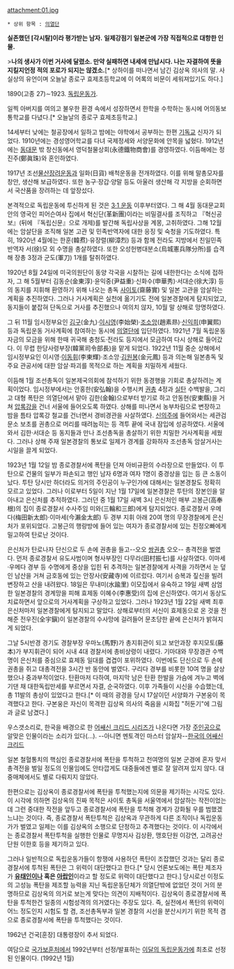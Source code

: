 attachment:01.jpg

 * 상위 항목 : [[의열단]]

'''실존했던 [각시탈]이라 평가받는 남자.'''
'''일제강점기 일본군에 가장 직접적으로 대항한 인물.'''

>'''나의 생사가 이번 거사에 달렸소. 만약 실패하면 내세에 만납시다. 나는 자결하여 뜻을 지킬지언정 적의 포로가 되지는 않겠소.'''[* 상하이를 떠나면서 남긴 김상옥 의사의 말. 사실상의 유언이며 오늘날 종로구 효제초등학교에 이 어록의 비문이 세워져있기도 하다.]

1890(고종 27)∼1923. [[독립운동가]]. 

일찍 아버지를 여의고 불우한 환경 속에서 성장하면서 한학을 수학하는 동시에 어의동보통학교를 다녔다.[* 오늘날의 종로구 효제초등학교.]

14세부터 낮에는 철공장에서 일하고 밤에는 야학에서 공부하는 한편 [[기독교]] 신자가 되었다. 1910년에는 경성영어학교를 다녀 국제정세와 서양문화에 안목을 넓혔다. 1912년에는 [[동대문]] 밖 창신동에서 영덕철물상회(永德鐵物商會)를 경영하였다. 이듬해에는 정진주(鄭眞珠)와 혼인하였다.

1917년 조선[[물산장려운동]]과 일화(日貨) 배척운동을 전개하였다. 이를 위해 말총모자를 창안, 생산해 보급하였다. 또한 농구·장갑·양말 등도 아울러 생산해 각 지방을 순회하면서 국산품을 장려하는 데 앞장섰다.

본격적으로 독립운동에 투신하게 된 것은 [[3·1 운동]] 이후부터였다. 그 해 4월 동대문교회 안의 영국인 피어슨여사 집에서 혁신단(革新團)이라는 비밀결사를 조직하고 『혁신공보』(뒤에 『독립신문』으로 개제)를 발간해 독립사상을 계몽, 고취하였다. 그해 12월에는 암살단을 조직해 일본 고관 및 민족반역자에 대한 응징 및 숙청을 기도하였다. 특히, 1920년 4월에는 한훈(韓焄)·유장렬(柳漳烈) 등과 함께 전라도 지방에서 친일민족반역자 서(徐)모 외 수명을 총살하였다. 또한 오성헌병대분소(烏城憲兵隊分所)를 습격해 장총 3정과 군도(軍刀) 1개를 탈취하였다.

1920년 8월 24일에 미국의원단이 동양 각국을 시찰하는 길에 내한한다는 소식에 접하자, 그 해 5월부터 김동순(金東淳)·윤익중(尹益重)·신화수(申華秀)·서대순(徐大淳) 등의 동지를 지휘해 환영하기 위해 나오는 총독 [[사이토 마코토|사이토]](齋藤實) 및 일본 고관을 암살하는 계획을 추진하였다. 그러나 거사계획은 실천에 옮기기도 전에 일본경찰에게 탐지되었고, 동지들이 붙잡혀 단독으로 거사를 추진했으나 여의치 않자, 10월 말 상해로 망명하였다.

그 뒤 11월 임시정부요인 [[김구]](金九)·[[이시영]](李始榮)·[[조소앙]](趙素昻)·[[신익희]](申翼熙) 등과 독립운동 거사계획에 참여하는 동시에 [[의열단]]에 입단하였다. 1921년 7월 독립운동자금의 모금을 위해 한때 귀국해 충청도·전라도 등지에서 모금하여 다시 상해로 들어갔다. 이 무렵 한당사령부장(韓黨司令部長)을 맡게 되었다. 1922년 11월 중순 상해에서 임시정부요인 이시영·[[이동휘]](李東輝)·조소앙·[[김원봉]](金元鳳) 등과 의논해 일본총독 및 주요 관공서에 대한 암살·파괴를 목적으로 하는 계획을 치밀하게 세웠다.

이듬해 1월 조선총독이 일본제국의회에 참석하기 위한 동경행을 기회로 총살하려는 계획이었다. 임시정부에서는 안홍한(安弘翰)을 수행시켜 [[권총]] 4정과 [[실탄]] 수백발을, 그리고 대형 폭탄은 의열단에서 맡아 김한(金翰)으로부터 받기로 하고 안동현(安東縣)을 거쳐 [[압록강]]을 건너 서울에 들어오도록 하였다. 상해를 떠나면서 농부차림으로 변장하고 밤을 틈타 압록강 철교를 건너면서 경비경관을 사살하였다. [[신의주]]에 들어와서는 세관검문소 보초를 권총으로 머리를 때려눕히는 등 격투 끝에 국내 잠입에 성공하였다. 서울에 와서 김한·서대순 등 동지들과 만나 조선총독을 총살하기 위한 치밀한 거사계획을 세웠다. 그러나 상해 주재 일본경찰의 통보로 일제가 경계를 강화하자 조선총독 암살거사는 시일을 끌게 되었다.

1923년 1월 12일 밤 종로경찰서에 폭탄을 던져 아비규환의 수라장으로 만들었다. 이 투탄으로 건물의 일부가 파손되고 행인 남자 6명과 여자 1명이 중경상을 입는 등 큰 소동이 났다. 투탄 당시만 하더라도 의거의 주인공이 누구인가에 대해서는 일본경찰도 정확히 모르고 있었다. 그러나 이로부터 5일이 지난 1월 17일에 일본경찰은 투탄의 장본인을 알아내고 은신처를 추적하였다. 그러던 중 1월 17일 새벽 3시 은신처인 매부 고봉근(高奉根)의 집이 종로경찰서 수사주임 미와(三輪和三郎)에게 탐지되었다. 종로경찰서 우메다(梅田新太郎)·이마세(今瀨金太郎) 두 경부 지휘 아래 20여 명의 무장경찰에게 은신처가 포위되었다. 고봉근의 행랑방에 들어 있는 여자가 종로경찰서에 있는 친정오빠에게 밀고하여 탄로난 것이다.

은신처가 탄로나자 단신으로 두 손에 권총을 들고--오오 [[쌍권총]] 오오-- 총격전을 벌였다. 먼저 종로경찰서 유도사범이며 형사부장인 다무라(田村振七)를 사살하였다. 이마세·우메다 경부 등 수명에게 중상을 입힌 뒤 추격하는 일본경찰에게 사격을 가하면서 눈 덮인 남산을 거쳐 금호동에 있는 안장사(安藏寺)에 이르렀다. 여기서 승복과 짚신을 빌려 변장하고 산을 내려왔다. 18일은 무내미(水踰里) 이모집에서 유숙하고 19일 새벽 삼엄한 일본경찰의 경계망을 피해 효제동 이혜수(李惠受)의 집에 은신하였다. 여기서 동상도 치료하면서 앞으로의 거사계획을 구상하고 있었다. 그러나 1923년 1월 22일 새벽 최후 은신처마저 일본경찰에게 탐지되고 말았다. 상해로부터의 서신이 효제동으로 온 것을 전해준 전우진(全宇鎭)이 일본경찰의 수사망에 걸려들어 문초당한 끝에 은신처가 밝혀지게 되었다.

그날 5시반경 경기도 경찰부장 우마노(馬野)가 총지휘관이 되고 보안과장 후지모토(藤本)가 부지휘관이 되어 시내 4대 경찰서에 총비상령이 내렸다. 기마대와 무장경관 수백명이 은신처를 중심으로 효제동 일대를 겹겹이 포위하였다. 이번에도 단신으로 두 손에 권총을 쥐고 대총격전을 3시간 반 동안에 벌였다. 구리다 경부를 비롯한 10여 명을 살상했으나 중과부적이었다. 탄환마저 다하여, 마지막 남은 탄환 한발을 가슴에 겨누고 벽에 기댄 채 대한독립만세를 부르면서 자결, 순국하였다. 이후 가족들이 시신을 수습했는데, 총 11발의 총상이 있었다고 한다.[* 이 때의 광경을 당시 17살이던 서양화가 구본웅이 목격했다고 한다. 구본웅은 자신이 목격한 김상옥 의사의 죽음을 시화집 "허둔기"에 그림과 글로 남겼다.] 

우스갯소리로, 한국을 배경으로 한 [[어쌔신 크리드 시리즈]]가 나온다면 가장 [[주인공]]으로 알맞은 인물이라는 소리가 있다(...). --아니면 멘토격인 마스터 암살자--[http://bbs2.ruliweb.daum.net/gaia/do/ruliweb/default/community/2078/read?articleId=19760385&nil_id=14&objCate1=497&bbsId=G005&t__nil_ruliweb=best&itemId=143&pageIndex=402&t__nil_ruliweb=best&nil_id=14 한국의 어쌔신 크리드]

일본 철혈통치의 핵심인 종로경찰서에 폭탄을 투척하고 천여명의 일본 군경에 혼자 맞서 총격전을 벌일 정도의 인물임에도 안타깝게도 대중들에겐 별로 잘 알려져 있지 않다. 대중매체에서도 별로 다뤄지지 않았다.

한편으로는 김상옥이 종로경찰서에 폭탄을 투척했는지에 의문을 제기하는 시각도 있다. 이 시각에 의하면 김상옥의 진짜 목적은 사이토 총독을 서울역에서 암살하는 작전이었는데 그런 중대한 작전을 앞두고 종로경찰서에 폭탄을 투척해 경계가 강화될 우를 범했겠느냐는 것이다. 즉, 종로경찰서 폭탄투척은 김상옥과 무관하게 다른 조직이나 독립운동가가 벌였고 일제는 이를 김상옥의 소행으로 단정하고 추격했다는 것이다. 이 시각에서는 종로경찰서 폭탄투척을 실행한 인물로 무명지사 김상환, 맹호단원 이강연, 고려공산단원 이한호 등을 제기하고 있다. 

그러나 일반적으로 독립운동가들이 항쟁에 사용하던 폭탄이 조잡했던 것과는 달리 종로경찰서에 투척된 폭탄은 그 위력이 대단했다고 한다.[* 당시 언론보도에는 폭탄 제조자가 '''[[유태인]]이나 혹은 [[아랍인]]'''이라고 할 정도로 위력이 대단했다고 한다.] 당시로선 이정도의 고성능 폭탄을 제조할 능력을 지닌 독립운동단체가 의열단밖에 없었던 것이 거의 분명하므로 김상옥의 의거로 보는게 맞다는 의견이 지배적이다. 김상옥이 종로경찰서에 폭탄을 투척한건 일종의 시험성격의 의거였다는 주장도 있다. 즉, 실전에서 폭탄의 위력이 어느 정도인지 시험도 할 겸, 조선총독부과 일본 경찰의 시선을 분산시키기 위한 목적 겸으로 종로경찰서에 폭탄을 투척했다는 것이다. 

1962년 건국[훈장] 대통령장이 추서 되었다.

여담으로 [[국가보훈처]]에서 1992년부터 선정/발표하는 [[이달의 독립운동가]]에 최초로 선정된 인물이다. (1992년 1월)


